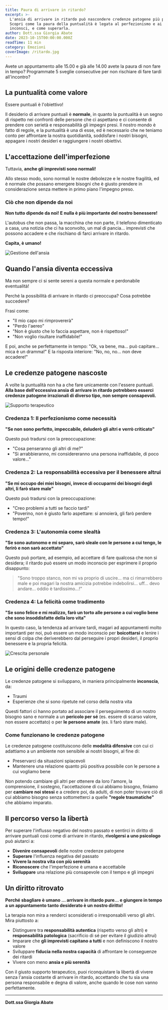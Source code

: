 ```yaml
---
title: Paura di arrivare in ritardo?
excerpt: >-
  L'ansia di arrivare in ritardo può nascondere credenze patogene più profonde. 
  Scopri come la paura della puntualità è legata al perfezionismo e ai sensi di colpa 
  inconsci, e come superarla.
author: Dott.ssa Giorgia Abate
date: 2023-10-15T00:00:00.000Z
readTime: 11 min
category: Emozioni
coverImage: /ritardo.jpg
---
```


Avete un appuntamento alle 15.00 e già alle 14.00 avete la paura di non fare in tempo? Programmate 5 sveglie consecutive per non rischiare di fare tardi all'incontro?

## La puntualità come valore

Essere puntuali è l'obiettivo!

Il desiderio di arrivare puntuali è **normale**, in quanto la puntualità è un segno di rispetto nei confronti delle persone che ci aspettano e ci consente di prendere con serietà e responsabilità gli impegni presi. Il nostro mondo è fatto di regole, e la puntualità è una di esse, ed è necessario che ne teniamo conto per affrontare la nostra quotidianità, soddisfare i nostri bisogni, appagare i nostri desideri e raggiungere i nostri obiettivi.

## L'accettazione dell'imperfezione

Tuttavia, **anche gli imprevisti sono normali!**

Allo stesso modo, sono normali le nostre debolezze e le nostre fragilità, ed è normale che possano emergere bisogni che è giusto prendere in considerazione senza mettere in primo piano l'impegno preso.

### Ciò che non dipende da noi

**Non tutto dipende da noi! E nulla è più importante del nostro benessere!**

L'autobus che non passa, la macchina che non parte, il telefono dimenticato a casa, una notizia che ci ha sconvolto, un mal di pancia... imprevisti che possono accadere e che rischiano di farci arrivare in ritardo. 

**Capita, è umano!**

![Gestione dell'ansia](/peaceful-therapy-room-with-soft-lighting.jpg)

## Quando l'ansia diventa eccessiva

Ma non sempre ci si sente sereni a questa normale e perdonabile eventualità!

Perché la possibilità di arrivare in ritardo ci preoccupa? Cosa potrebbe succedere?

Frasi come:
- "Il mio capo mi rimprovererà"
- "Perdo l'aereo"
- "Non è giusto che lo faccia aspettare, non è rispettoso!"
- "Non voglio risultare inaffidabile!"

E poi, anche se perfettamente in tempo: "Ok, va bene, ma... può capitare... mica è un dramma!" E la risposta interiore: "No, no, no... non deve accadere!"

## Le credenze patogene nascoste

A volte la puntualità non ha a che fare unicamente con l'essere puntuali. **Alla base dell'eccessiva ansia di arrivare in ritardo potrebbero esserci credenze patogene irrazionali di diverso tipo, non sempre consapevoli.**

![Supporto terapeutico](/counseling-session-supportive-environment.jpg)

### Credenza 1: Il perfezionismo come necessità

**"Se non sono perfetto, impeccabile, deluderò gli altri e verrò criticato"**

Questo può tradursi con la preoccupazione: 
- "Cosa penseranno gli altri di me?" 
- "Si arrabbieranno, mi considereranno una persona inaffidabile, di poco valore..."

### Credenza 2: La responsabilità eccessiva per il benessere altrui

**"Se mi occupo dei miei bisogni, invece di occuparmi dei bisogni degli altri, li farò stare male"**

Questo può tradursi con la preoccupazione:
- "Creo problemi a tutti se faccio tardi"
- "Poverino, non è giusto farlo aspettare: si annoierà, gli farò perdere tempo!"

### Credenza 3: L'autonomia come slealtà

**"Se sono autonomo e mi separo, sarò sleale con le persone a cui tengo, le ferirò e non sarò accettato"**

Questo può portare, ad esempio, ad accettare di fare qualcosa che non si desidera; il ritardo può essere un modo inconscio per esprimere il proprio disappunto:

> "Sono troppo stanco, non mi va proprio di uscire... ma ci rimarrebbero male e poi magari la nostra amicizia potrebbe indebolirsi... uff... devo andare... oddio è tardissimo...!"

### Credenza 4: La felicità come tradimento

**"Se sono felice e mi realizzo, farò un torto alle persone a cui voglio bene che sono insoddisfatte della loro vita"**

In questo caso, la tendenza ad arrivare tardi, magari ad appuntamenti molto importanti per noi, può essere un modo inconscio per **boicottarsi** e lenire i sensi di colpa che deriverebbero dal perseguire i propri desideri, il proprio benessere e la propria felicità.

![Crescita personale](/personal-growth-transformation-positive.jpg)

## Le origini delle credenze patogene

Le credenze patogene si sviluppano, in maniera principalmente **inconscia**, da:

- Traumi
- Esperienze che si sono ripetute nel corso della nostra vita

Questi fattori ci hanno portato ad associare il perseguimento di un nostro bisogno sano e normale a un **pericolo per sé** (es. essere di scarso valore, non essere accettato) o per **le persone amate** (es. li farò stare male).

### Come funzionano le credenze patogene

Le credenze patogene costituiscono delle **modalità difensive** con cui ci adattiamo a un ambiente non sensibile ai nostri bisogni, al fine di:

- Preservarci da situazioni spiacevoli
- Mantenere una relazione quanto più positiva possibile con le persone a cui vogliamo bene

Non potendo cambiare gli altri per ottenere da loro l'amore, la comprensione, il sostegno, l'accettazione di cui abbiamo bisogno, finiamo per **cambiare noi stessi** e a credere poi, da adulti, di non poter trovare ciò di cui abbiamo bisogno senza sottometterci a quelle **"regole traumatiche"** che abbiamo imparato.

## Il percorso verso la libertà

Per superare l'influsso negativo del nostro passato e sentirci in diritto di arrivare puntuali così come di arrivare in ritardo, **rivolgersi a uno psicologo** può aiutarci a:

- **Divenire consapevoli** delle nostre credenze patogene
- **Superare** l'influenza negativa del passato
- **Vivere la nostra vita con più serenità**
- **Riconoscere** che l'imperfezione è umana e accettabile
- **Sviluppare** una relazione più consapevole con il tempo e gli impegni

## Un diritto ritrovato

**Perché sbagliare è umano … arrivare in ritardo pure... e giungere in tempo a un appuntamento tanto desiderato è un nostro diritto!**

La terapia non mira a renderci sconsiderati o irresponsabili verso gli altri. Mira piuttosto a:

- Distinguere tra **responsabilità autentica** (rispetto verso gli altri) e **responsabilità patologica** (sacrificio di sé per evitare il giudizio altrui)
- Imparare che **gli imprevisti capitano a tutti** e non definiscono il nostro valore
- Sviluppare **fiducia nella nostra capacità** di affrontare le conseguenze dei ritardi
- Vivere con meno **ansia e più serenità**

Con il giusto supporto terapeutico, puoi riconquistare la libertà di vivere senza l'ansia costante di arrivare in ritardo, accettando che tu sia una persona responsabile e degna di valore, anche quando le cose non vanno perfettamente.

---

**Dott.ssa Giorgia Abate**